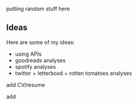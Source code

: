 putting random stuff here



## Ideas 

Here are some of my ideas: 

- using APIs
- goodreads analyses
- spotify analyses
- twitter + letterboxd + rotten tomatoes analyses 

add CV/resume

add 

